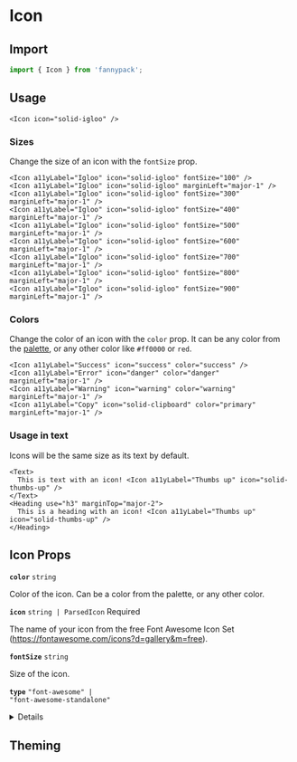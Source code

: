 
# Icon

## Import

```js
import { Icon } from 'fannypack';
```

## Usage

```jsx-live
<Icon icon="solid-igloo" />
```

### Sizes

Change the size of an icon with the `fontSize` prop.

```jsx-live
<Icon a11yLabel="Igloo" icon="solid-igloo" fontSize="100" />
<Icon a11yLabel="Igloo" icon="solid-igloo" marginLeft="major-1" />
<Icon a11yLabel="Igloo" icon="solid-igloo" fontSize="300" marginLeft="major-1" />
<Icon a11yLabel="Igloo" icon="solid-igloo" fontSize="400" marginLeft="major-1" />
<Icon a11yLabel="Igloo" icon="solid-igloo" fontSize="500" marginLeft="major-1" />
<Icon a11yLabel="Igloo" icon="solid-igloo" fontSize="600" marginLeft="major-1" />
<Icon a11yLabel="Igloo" icon="solid-igloo" fontSize="700" marginLeft="major-1" />
<Icon a11yLabel="Igloo" icon="solid-igloo" fontSize="800" marginLeft="major-1" />
<Icon a11yLabel="Igloo" icon="solid-igloo" fontSize="900" marginLeft="major-1" />
```

### Colors

Change the color of an icon with the `color` prop. It can be any color from the [palette](/palette), or any other color like `#ff0000` or `red`.

```jsx-live
<Icon a11yLabel="Success" icon="success" color="success" />
<Icon a11yLabel="Error" icon="danger" color="danger" marginLeft="major-1" />
<Icon a11yLabel="Warning" icon="warning" color="warning" marginLeft="major-1" />
<Icon a11yLabel="Copy" icon="solid-clipboard" color="primary" marginLeft="major-1" />
```

### Usage in text

Icons will be the same size as its text by default.

```jsx-live
<Text>
  This is text with an icon! <Icon a11yLabel="Thumbs up" icon="solid-thumbs-up" />
</Text>
<Heading use="h3" marginTop="major-2">
  This is a heading with an icon! <Icon a11yLabel="Thumbs up" icon="solid-thumbs-up" />
</Heading>
```

## Icon Props

<!-- Automatically generated -->

**<Code marginRight="major-1">color</Code>** <Code fontSize="150" palette="primary">string</Code>

Color of the icon. Can be a color from the palette, or any other color.

<Box marginBottom="major-4" />

**<Code marginRight="major-1">icon</Code>** <Code fontSize="150" palette="primary">string | ParsedIcon</Code> <Text marginLeft="major-1" fontSize="150" textTransform="uppercase" color="gray">Required</Text>

The name of your icon from the free Font Awesome Icon Set (https://fontawesome.com/icons?d=gallery&m=free).

<Box marginBottom="major-4" />

**<Code marginRight="major-1">fontSize</Code>** <Code fontSize="150" palette="primary">string</Code>

Size of the icon.

<Box marginBottom="major-4" />

**<Code marginRight="major-1">type</Code>** <Code fontSize="150" palette="primary">&#34;font-awesome&#34; | &#34;font-awesome-standalone&#34;</Code>

<Box marginBottom="major-4" />

<details><Box use="summary" marginBottom="major-2">Inherits <code><strong>Box</strong></code> props</Box>

**<Code marginRight="major-1">use</Code>**

<Code isBlock palette="primary" fontSize="150" padding="minor-1" marginBottom="major-2">
{`string
  | ComponentClass<any, any>
  | FunctionComponent<any>`}
</Code>

<Box marginBottom="major-4" />

**<Code marginRight="major-1">className</Code>** <Code fontSize="150" palette="primary">string</Code>

<Box marginBottom="major-4" />

**<Code marginRight="major-1">children</Code>**

<Code isBlock palette="primary" fontSize="150" padding="minor-1" marginBottom="major-2">
{`string
  | number
  | boolean
  | {}
  | ReactElement<any, string
  | ((props: any) => ReactElement<any, string
  | ...
  | (new (props: any) => Component<any, any, any>)>)
  | (new (props: any) => Component<any, any, any>)>
  | ReactNodeArray
  | ReactPortal
  | ((props: BoxProps) => ReactNode)`}
</Code>

<Box marginBottom="major-4" />

**<Code marginRight="major-1">altitude</Code>** <Code fontSize="150" palette="primary">string</Code>

<Box marginBottom="major-4" />

**<Code marginRight="major-1">showBreakpoint</Code>** <Code fontSize="150" palette="primary">string</Code>

<Box marginBottom="major-4" />

**<Code marginRight="major-1">hiddenBreakpoint</Code>** <Code fontSize="150" palette="primary">string</Code>

<Box marginBottom="major-4" />

**<Code marginRight="major-1">overrides</Code>**

<Code isBlock palette="primary" fontSize="150" padding="minor-1" marginBottom="major-2">
{`{
  altitudes?: AltitudesThemeConfig;
  borders?: BordersThemeConfig;
  borderRadii?: BorderRadiiThemeConfig;
  breakpoints?: BreakpointsThemeConfig;
  fontSizes?: FontSizeThemeConfig;
  fontWeights?: FontWeightsThemeConfig;
  ... 30 more ...;
  Set?: SetThemeConfig;
}`}
</Code>

<Box marginBottom="major-4" />

**<Code marginRight="major-1">elementRef</Code>** <Code fontSize="150" palette="primary">((instance: any) =&#62; void) | RefObject&#60;any&#62;</Code>

<Box marginBottom="major-4" />

**<Code marginRight="major-1">themeKeyOverride</Code>** <Code fontSize="150" palette="primary">string</Code>

<Box marginBottom="major-4" />

</details>



## Theming
